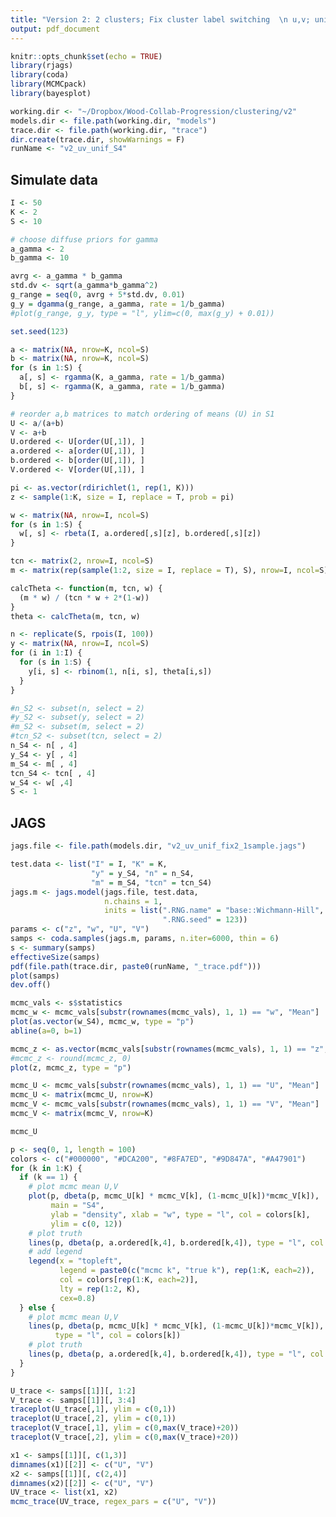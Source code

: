 ```yaml
---
title: "Version 2: 2 clusters; Fix cluster label switching  \n u,v; unif; fix w [0,1]; only force ordering of means in 1 sample; S4"
output: pdf_document
---
```


```r
knitr::opts_chunk$set(echo = TRUE)
library(rjags)
library(coda)
library(MCMCpack)
library(bayesplot)

working.dir <- "~/Dropbox/Wood-Collab-Progression/clustering/v2"
models.dir <- file.path(working.dir, "models")
trace.dir <- file.path(working.dir, "trace")
dir.create(trace.dir, showWarnings = F)
runName <- "v2_uv_unif_S4"
```

## Simulate data

```r
I <- 50
K <- 2
S <- 10

# choose diffuse priors for gamma
a_gamma <- 2
b_gamma <- 10

avrg <- a_gamma * b_gamma
std.dv <- sqrt(a_gamma*b_gamma^2)
g_range = seq(0, avrg + 5*std.dv, 0.01)
g_y = dgamma(g_range, a_gamma, rate = 1/b_gamma)
#plot(g_range, g_y, type = "l", ylim=c(0, max(g_y) + 0.01))

set.seed(123)

a <- matrix(NA, nrow=K, ncol=S)
b <- matrix(NA, nrow=K, ncol=S)
for (s in 1:S) {
  a[, s] <- rgamma(K, a_gamma, rate = 1/b_gamma)
  b[, s] <- rgamma(K, a_gamma, rate = 1/b_gamma)
}

# reorder a,b matrices to match ordering of means (U) in S1
U <- a/(a+b)
V <- a+b
U.ordered <- U[order(U[,1]), ]
a.ordered <- a[order(U[,1]), ]
b.ordered <- b[order(U[,1]), ]
V.ordered <- V[order(U[,1]), ] 

pi <- as.vector(rdirichlet(1, rep(1, K)))
z <- sample(1:K, size = I, replace = T, prob = pi)

w <- matrix(NA, nrow=I, ncol=S)
for (s in 1:S) {
  w[, s] <- rbeta(I, a.ordered[,s][z], b.ordered[,s][z])
}

tcn <- matrix(2, nrow=I, ncol=S)
m <- matrix(rep(sample(1:2, size = I, replace = T), S), nrow=I, ncol=S)

calcTheta <- function(m, tcn, w) {
  (m * w) / (tcn * w + 2*(1-w))
}
theta <- calcTheta(m, tcn, w)

n <- replicate(S, rpois(I, 100))
y <- matrix(NA, nrow=I, ncol=S)
for (i in 1:I) {
  for (s in 1:S) {
    y[i, s] <- rbinom(1, n[i, s], theta[i,s])
  }
}

#n_S2 <- subset(n, select = 2)
#y_S2 <- subset(y, select = 2)
#m_S2 <- subset(m, select = 2)
#tcn_S2 <- subset(tcn, select = 2)
n_S4 <- n[ , 4]
y_S4 <- y[ , 4]
m_S4 <- m[ , 4]
tcn_S4 <- tcn[ , 4]
w_S4 <- w[ ,4]
S <- 1
```

## JAGS

```r
jags.file <- file.path(models.dir, "v2_uv_unif_fix2_1sample.jags")

test.data <- list("I" = I, "K" = K, 
                  "y" = y_S4, "n" = n_S4,
                  "m" = m_S4, "tcn" = tcn_S4)
jags.m <- jags.model(jags.file, test.data,
                     n.chains = 1,
                     inits = list(".RNG.name" = "base::Wichmann-Hill", 
                                  ".RNG.seed" = 123))
params <- c("z", "w", "U", "V")
samps <- coda.samples(jags.m, params, n.iter=6000, thin = 6)
s <- summary(samps)
effectiveSize(samps)
pdf(file.path(trace.dir, paste0(runName, "_trace.pdf")))
plot(samps)
dev.off()
```

```r
mcmc_vals <- s$statistics
mcmc_w <- mcmc_vals[substr(rownames(mcmc_vals), 1, 1) == "w", "Mean"]
plot(as.vector(w_S4), mcmc_w, type = "p")
abline(a=0, b=1)

mcmc_z <- as.vector(mcmc_vals[substr(rownames(mcmc_vals), 1, 1) == "z", "Mean"])
#mcmc_z <- round(mcmc_z, 0)
plot(z, mcmc_z, type = "p")

mcmc_U <- mcmc_vals[substr(rownames(mcmc_vals), 1, 1) == "U", "Mean"]
mcmc_U <- matrix(mcmc_U, nrow=K)
mcmc_V <- mcmc_vals[substr(rownames(mcmc_vals), 1, 1) == "V", "Mean"]
mcmc_V <- matrix(mcmc_V, nrow=K)

mcmc_U

p <- seq(0, 1, length = 100)
colors <- c("#000000", "#DCA200", "#8FA7ED", "#9D847A", "#A47901")
for (k in 1:K) {
  if (k == 1) {
    # plot mcmc mean U,V
    plot(p, dbeta(p, mcmc_U[k] * mcmc_V[k], (1-mcmc_U[k])*mcmc_V[k]), 
         main = "S4", 
         ylab = "density", xlab = "w", type = "l", col = colors[k],
         ylim = c(0, 12))
    # plot truth
    lines(p, dbeta(p, a.ordered[k,4], b.ordered[k,4]), type = "l", col = colors[k], lty=2)
    # add legend
    legend(x = "topleft", 
           legend = paste0(c("mcmc k", "true k"), rep(1:K, each=2)),
           col = colors[rep(1:K, each=2)],
           lty = rep(1:2, K),
           cex=0.8)
  } else {
    # plot mcmc mean U,V
    lines(p, dbeta(p, mcmc_U[k] * mcmc_V[k], (1-mcmc_U[k])*mcmc_V[k]), 
          type = "l", col = colors[k])
    # plot truth
    lines(p, dbeta(p, a.ordered[k,4], b.ordered[k,4]), type = "l", col = colors[k], lty=2)
  }
}

U_trace <- samps[[1]][, 1:2]
V_trace <- samps[[1]][, 3:4]
traceplot(U_trace[,1], ylim = c(0,1))
traceplot(U_trace[,2], ylim = c(0,1))
traceplot(V_trace[,1], ylim = c(0,max(V_trace)+20))
traceplot(V_trace[,2], ylim = c(0,max(V_trace)+20))

x1 <- samps[[1]][, c(1,3)]
dimnames(x1)[[2]] <- c("U", "V")
x2 <- samps[[1]][, c(2,4)]
dimnames(x2)[[2]] <- c("U", "V")
UV_trace <- list(x1, x2)
mcmc_trace(UV_trace, regex_pars = c("U", "V"))
```
